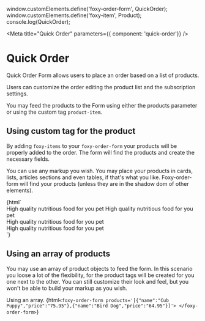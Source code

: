 window.customElements.define('foxy-order-form', QuickOrder);
window.customElements.define('foxy-item', Product);
console.log(QuickOrder);

<Meta
 title="Quick Order"
 parameters={{ component: 'quick-order'}}
/>

# Quick Order

Quick Order Form allows users to place an order based on a list of products.

Users can customize the order editing the product list and the subscription
settings.

You may feed the products to the Form using either the products parameter or
using the custom tag `product-item`.

## Using custom tag for the product

By adding `foxy-items` to your `foxy-order-form` your products will be properly
added to the order. The form will find the products and create the necessary
fields.

You can use any markup you wish. You may place your products in cards, lists,
articles sections and even tables, if that's what you like. Foxy-order-form will
find your products (unless they are in the shadow dom of other elements).

<Preview>
  <Story name="Using product item custom element">
    {html`
    <foxy-order-form>
      <section class="dietary-food">
      <foxy-item
        name="Pup Dog Food"
        price="69.99"
        code="abc123"
        image="path/to/foo.jpg"
        nutritional_facts="nutritional facts"
        >
        High quality nutritious food for you pet
      </foxy-item>
      <foxy-item
        name="Pup Dog Food"
        price="69.99"
        code="abc123"
        image="path/to/foo.jpg"
        nutritional_facts="nutritional facts"
        >
        High quality nutritious food for you pet
      </foxy-item>
      </section>
      <section class="organic-food">
      <foxy-item
        name="Pup Dog Food"
        price="69.99"
        code="abc123"
        image="path/to/foo.jpg"
        nutritional_facts="nutritional facts"
        >
        High quality nutritious food for you pet
      </foxy-item>
      </section>
      <section class="bonus>
      <foxy-item
        name="Pup Dog Food"
        price="69.99"
        code="abc123"
        image="path/to/foo.jpg"
        nutritional_facts="nutritional facts"
        >
        High quality nutritious food for you pet
      </foxy-item>
      </section>
    </foxy-order-form>
    `}
  </Story>
</Preview>

## Using an array of products

You may use an array of product objects to feed the form.
In this scenario you loose a lot of the flexibility, for the product tags will
be created for you one next to the other. You can still customize their look and
feel, but you won't be able to build your markup as you wish.


Using an array.
<Preview>
  <Story name="Using Arrays">
    {html`
    <foxy-order-form
    products='[{"name":"Cub Puppy","price":"75.95"},{"name":"Bird Dog","price":"64.95"}]'>
    </foxy-order-form>
    `}
  </Story>
</Preview>
